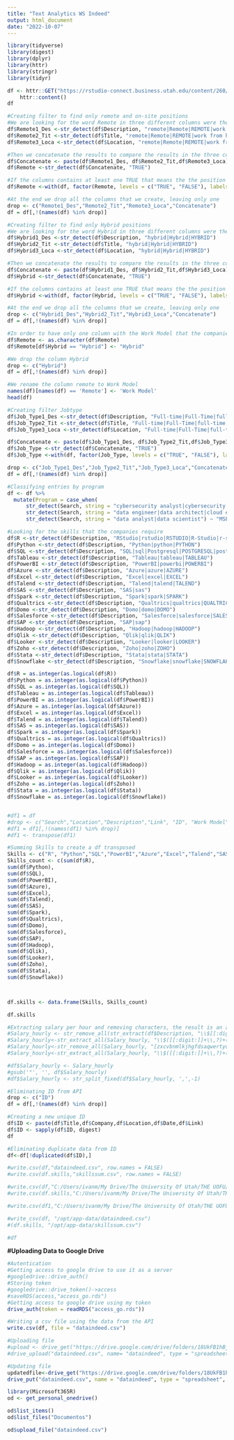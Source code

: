```yaml
---
title: "Text Analytics WS Indeed"
output: html_document
date: "2022-10-07"
---
```


```r
library(tidyverse)
library(digest)
library(dplyr)
library(httr)
library(stringr)
library(tidyr)
```

```r
df <- httr::GET("https://rstudio-connect.business.utah.edu/content/260/data") %>% 
    httr::content()
df
```

```r
#Creating filter to find only remote and on-site positions
#We are looking for the word Remote in three different columns were the company may publish this information, 1- Description, 2- Title and 3- Location
df$Remote1_Des <-str_detect(df$Description, "remote|Remote|REMOTE|work from home|WORK FROM HOME|work from anywhere")
df$Remote2_Tit <-str_detect(df$Title, "remote|Remote|REMOTE|work from home|WORK FROM HOME|work from anywhere")
df$Remote3_Loca <-str_detect(df$Location, "remote|Remote|REMOTE|work from home|WORK FROM HOME|work from anywhere")

#Then we concatenate the results to compare the results in the three columns in a new column call Concatenate
df$Concatenate <- paste(df$Remote1_Des, df$Remote2_Tit,df$Remote3_Loca)
df$Remote <-str_detect(df$Concatenate, "TRUE")

#If the columns contains at least one TRUE that means the the position is remote, then the rest position will be on-site be default
df$Remote <-with(df, factor(Remote, levels = c("TRUE", "FALSE"), labels = c("Remote", "On-site")))

#At the end we drop all the columns that we create, leaving only one
drop <- c("Remote1_Des","Remote2_Tit","Remote3_Loca","Concatenate")
df = df[,!(names(df) %in% drop)]

```

```r
#Creating filter to find only Hybrid positions
#We are looking for the word Hybrid in three different columns were the company may publish this information, 1- Description, 2- Title and 3- Location
df$Hybrid1_Des <-str_detect(df$Description, "hybrid|Hybrid|HYBRID")
df$Hybrid2_Tit <-str_detect(df$Title, "hybrid|Hybrid|HYBRID")
df$Hybrid3_Loca <-str_detect(df$Location, "hybrid|Hybrid|HYBRID")

#Then we concatenate the results to compare the results in the three columns in a new column call Concatenate
df$Concatenate <- paste(df$Hybrid1_Des, df$Hybrid2_Tit,df$Hybrid3_Loca)
df$Hybrid <-str_detect(df$Concatenate, "TRUE")

#If the columns contains at least one TRUE that means the the position is Hybrid, then the rest positions will be false be default
df$Hybrid <-with(df, factor(Hybrid, levels = c("TRUE", "FALSE"), labels = c("Hybrid", "False")))

#At the end we drop all the columns that we create, leaving only one
drop <- c("Hybrid1_Des","Hybrid2_Tit","Hybrid3_Loca","Concatenate")
df = df[,!(names(df) %in% drop)]
```

```r
#In order to have only one column with the Work Model that the companies offer we are going to add the Hybrid positions into the column Remote
df$Remote <- as.character(df$Remote)
df$Remote[df$Hybrid == "Hybrid"] <- "Hybrid"

#We drop the column Hybrid
drop <- c("Hybrid")
df = df[,!(names(df) %in% drop)]

#We rename the column remote to Work Model
names(df)[names(df) == 'Remote'] <- 'Work Model'
head(df)
```

```r
#Creating filter Jobtype
df$Job_Type1_Des <-str_detect(df$Description, "Full-time|Full-Time|full-time|FULL-TIME|Fulltime|fulltime|FULLTIME")
df$Job_Type2_Tit <-str_detect(df$Title, "Full-time|Full-Time|full-time|FULL-TIME|Fulltime|fulltime|FULLTIME")
df$Job_Type3_Loca <-str_detect(df$Location, "Full-time|Full-Time|full-time|FULL-TIME|Fulltime|fulltime|FULLTIME")

df$Concatenate <- paste(df$Job_Type1_Des, df$Job_Type2_Tit,df$Job_Type3_Loca)
df$Job_Type <-str_detect(df$Concatenate, "TRUE")
df$Job_Type <-with(df, factor(Job_Type, levels = c("TRUE", "FALSE"), labels = c("Full-time", "Part-time")))

drop <- c("Job_Type1_Des","Job_Type2_Tit","Job_Type3_Loca","Concatenate")
df = df[,!(names(df) %in% drop)]
```

```r
#Classifying entries by program
df <- df %>%
  mutate(Program = case_when(
      str_detect(Search, string = "cybersecurity analyst|cybersecurity manager|cybersecurity consultant|chief information security officer|director of security|security systems engineer|security analyst|security manager|security auditor|security architect|security consultant|information security analyst|network security engineer|information security manager|security compliance analyst|penetration tester|vulnerability assessment analyst") ~ "MSCM",
      str_detect(Search, string = "data engineer|data architect|cloud engineer|data warehouse analyst|data warehouse engineer|data warehouse architect|business intelligence analyst|database administrator|data integration engineer") ~ "MSIS",
      str_detect(Search, string = "data analyst|data scientist") ~ "MSBA"))
```

```r
#Looking for the skills that the companies require
df$R <-str_detect(df$Description, "RStudio|rstudio|RSTUDIO|R-Studio|r-studio|R-STUDIO|R Studio|r studio|R STUDIO|R ")
df$Python <-str_detect(df$Description, "Python|python|PYTHON")
df$SQL <-str_detect(df$Description, "SQL|sql|Postgresql|POSTGRESQL|postgresql|MySQL|mysql|MYSQL")
df$Tableau <-str_detect(df$Description, "Tableau|tableau|TABLEAU")
df$PowerBI <-str_detect(df$Description, "PowerBI|powerbi|POWERBI")
df$Azure <-str_detect(df$Description, "Azure|azure|AZURE")
df$Excel <-str_detect(df$Description, "Excel|excel|EXCEL")
df$Talend <-str_detect(df$Description, "Talend|talend|TALEND")
df$SAS <-str_detect(df$Description, "SAS|sas")
df$Spark <-str_detect(df$Description, "Spark|spark|SPARK")
df$Qualtrics <-str_detect(df$Description, "Qualtrics|qualtrics|QUALTRICS")
df$Domo <-str_detect(df$Description, "Domo|domo|DOMO")
df$Salesforce <-str_detect(df$Description, "Salesforce|salesforce|SALESFORCE")
df$SAP <-str_detect(df$Description, "SAP|sap")
df$Hadoop <-str_detect(df$Description, "Hadoop|hadoop|HADOOP")
df$Qlik <-str_detect(df$Description, "Qlik|qlik|QLIK")
df$Looker <-str_detect(df$Description, "Looker|looker|LOOKER")
df$Zoho <-str_detect(df$Description, "Zoho|zoho|ZOHO")
df$Stata <-str_detect(df$Description, "Stata|stata|STATA")
df$Snowflake <-str_detect(df$Description, "Snowflake|snowflake|SNOWFLAKE")

df$R = as.integer(as.logical(df$R))
df$Python = as.integer(as.logical(df$Python))
df$SQL = as.integer(as.logical(df$SQL))
df$Tableau = as.integer(as.logical(df$Tableau))
df$PowerBI = as.integer(as.logical(df$PowerBI))
df$Azure = as.integer(as.logical(df$Azure))
df$Excel = as.integer(as.logical(df$Excel))
df$Talend = as.integer(as.logical(df$Talend))
df$SAS = as.integer(as.logical(df$SAS))
df$Spark = as.integer(as.logical(df$Spark))
df$Qualtrics = as.integer(as.logical(df$Qualtrics))
df$Domo = as.integer(as.logical(df$Domo))
df$Salesforce = as.integer(as.logical(df$Salesforce))
df$SAP = as.integer(as.logical(df$SAP))
df$Hadoop = as.integer(as.logical(df$Hadoop))
df$Qlik = as.integer(as.logical(df$Qlik))
df$Looker = as.integer(as.logical(df$Looker))
df$Zoho = as.integer(as.logical(df$Zoho))
df$Stata = as.integer(as.logical(df$Stata))
df$Snowflake = as.integer(as.logical(df$Snowflake))


#df1 = df
#drop <- c("Search","Location","Description","Link", "ID", "Work Model", "Job_Type")
#df1 = df1[,!(names(df1) %in% drop)]
#df1 <- transpose(df1)
```



```r
#Summing Skills to create a df transposed
Skills <- c("R", "Python","SQL","PowerBI","Azure","Excel","Talend","SAS","Spark","Qualtrics","Domo","Salesforce","SAP","Hadoop","Qlik","Looker","Zoho","Stata","Snowflake")
Skills_count <- c(sum(df$R),
sum(df$Python),
sum(df$SQL),
sum(df$PowerBI),
sum(df$Azure),
sum(df$Excel),
sum(df$Talend),
sum(df$SAS),
sum(df$Spark),
sum(df$Qualtrics),
sum(df$Domo),
sum(df$Salesforce),
sum(df$SAP),
sum(df$Hadoop),
sum(df$Qlik),
sum(df$Looker),
sum(df$Zoho),
sum(df$Stata),
sum(df$Snowflake))



df.skills <- data.frame(Skills, Skills_count)

df.skills


```
```r
#Extracting salary per hour and removing characters, the result is an atomic vector
#Salary_hourly <- str_remove_all(str_extract(df$Description, "\\$[[:digit:]]+.*(per hour)"), "\\s+(per hour)")
#Salary_hourly<-str_extract_all(Salary_hourly, "\\$([[:digit:]]+\\,?)+(\\.?[[:digit:]]{0,2})?")
#Salary_hourly<-str_remove_all(Salary_hourly, "[zxcvbnmlkjhgfdsaqwertyuiopZXVBNMLKJHGFDSAQWERTYUIOCP/*()!,% ]")
#Salary_hourly<-str_extract_all(Salary_hourly, "\\$([[:digit:]]+\\,?)+(\\.?[[:digit:]]{0,2})?")

#df$Salary_hourly <- Salary_hourly
#gsub('"', '', df$Salary_hourly)
#df$Salary_hourly <- str_split_fixed(df$Salary_hourly, ',',-1)

```



```r
#Eliminating ID from API
drop <- c("ID")
df = df[,!(names(df) %in% drop)]

#Creating a new unique ID
df$ID <- paste(df$Title,df$Company,df$Location,df$Date,df$Link)
df$ID <- sapply(df$ID, digest)
df

#Eliminating duplicate data from ID
df<-df[!duplicated(df$ID),]
```

```r
#write.csv(df,"dataindeed.csv", row.names = FALSE)
#write.csv(df.skills,"skillssum.csv", row.names = FALSE)

#write.csv(df,"C:/Users/ivanm/My Drive/The University Of Utah/THE UOFU/4-Capstone/Web Scraping LinkeIn/dataindeed.csv", row.names = FALSE)
#write.csv(df.skills,"C:/Users/ivanm/My Drive/The University Of Utah/THE UOFU/4-Capstone/Web Scraping LinkeIn/skillssum.csv", row.names = FALSE)

#write.csv(df1,"C:/Users/ivanm/My Drive/The University Of Utah/THE UOFU/4-Capstone/Web Scraping LinkeIn/dataindeed1.csv", row.names = FALSE)

#write_csv(df, "/opt/app-data/dataindeed.csv")
#(df.skills, "/opt/app-data/skillssum.csv")

#df
```

**#Uploading Data to Google Drive**
```r
#Autentication
#Getting access to google drive to use it as a server
#googledrive::drive_auth()
#Storing token
#googledrive::drive_token()->access
#saveRDS(access,"access_go.rds")
#Getting access to google drive using my token
drive_auth(token = readRDS("access_go.rds"))
```

```r
#Writing a csv file using the data from the API
write.csv(df, file = "dataindeed.csv")

#Uploading file
#upload <- drive_get("https://drive.google.com/drive/folders/18UkFB1hBjaLycDljkJo3iWdFTw4hLGvu")
#drive_upload("dataindeed.csv", name= "dataindeed", type = "spreadsheet", path = as_id(upload))

#Updating file
updatedfile<-drive_get("https://drive.google.com/drive/folders/18UkFB1hBjaLycDljkJo3iWdFTw4hLGvu")
drive_put("dataindeed.csv", name = "dataindeed", type = "spreadsheet", path = as_id(updatedfile))
```

```r
library(Microsoft365R)
od <- get_personal_onedrive()

od$list_items()
od$list_files("Documentos")

od$upload_file("dataindeed.csv")



```

